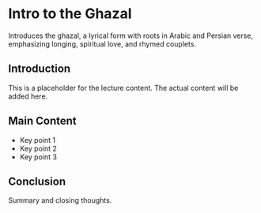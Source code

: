 # Intro to the Ghazal

Introduces the ghazal, a lyrical form with roots in Arabic and Persian verse, emphasizing longing, spiritual love, and rhymed couplets.

## Introduction

This is a placeholder for the lecture content. The actual content will be added here.

## Main Content

- Key point 1
- Key point 2
- Key point 3

## Conclusion

Summary and closing thoughts.
